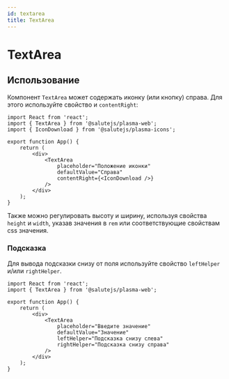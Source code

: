 ```yaml
---
id: textarea
title: TextArea
---
```



# TextArea
<Description name="TextArea" />
<PropsTable name="TextArea" exclude={['$isFocused']} />
<StorybookLink name="TextArea" />

## Использование
Компонент `TextArea` может содержать иконку (или кнопку) справа.
Для этого используйте свойство и `contentRight`:

```tsx live
import React from 'react';
import { TextArea } from '@salutejs/plasma-web';
import { IconDownload } from '@salutejs/plasma-icons';

export function App() {
    return (
        <div>
            <TextArea
                placeholder="Положение иконки"
                defaultValue="Справа"
                contentRight={<IconDownload />}
            />
        </div>
    );
}
```

Также можно регулировать высоту и ширину, используя свойства `height` и `width`, 
указав значения в `rem` или соответствующие свойствам css значения.

### Подсказка
Для вывода подсказки снизу от поля используйте свойство `leftHelper` и/или `rightHelper`.

```tsx live
import React from 'react';
import { TextArea } from '@salutejs/plasma-web';

export function App() {
    return (
        <div>
            <TextArea
                placeholder="Введите значение"
                defaultValue="Значение"
                leftHelper="Подсказка снизу слева"
                rightHelper="Подсказка снизу справа"
            />
        </div>
    );
}
```
